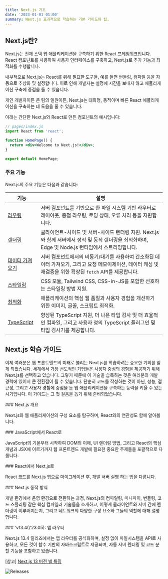 ```yaml
---
title: Next.js 기초
date: '2023-01-01 01:00'
summary: Next.js 효과적으로 학습하는 기본 가이드와 팁.
---
```


## Next.js란?

Next.js는 전체 스택 웹 애플리케이션을 구축하기 위한 React 프레임워크입니다. React 컴포넌트를 사용하여 사용자 인터페이스를 구축하고, Next.js로 추가 기능과 최적화를 수행합니다.

내부적으로 Next.js는 React를 위해 필요한 도구들, 예를 들면 번들링, 컴파일 등을 자동으로 추상화 및 설정합니다. 이로 인해 개발자는 설정에 시간을 보내지 않고 애플리케이션 구축에 중점을 둘 수 있습니다.

개인 개발자이든 큰 팀의 일원이든, Next.js는 대화형, 동적이며 빠른 React 애플리케이션을 구축하는 데 도움을 줄 수 있습니다.


아래는 간단한 Next.js와 React로 만든 컴포넌트의 예시입니다:

```jsx showLineNumbers
// pages/index.js
import React from 'react';

function HomePage() {
  return <div>Welcome to Next.js!</div>;
}

export default HomePage;
```

### 주요 기능

Next.js의 주요 기능은 다음과 같습니다:

| 기능 | 설명 |
| --- | --- |
| [라우팅](/docs/app/building-your-application/routing) | 서버 컴포넌트를 기반으로 한 파일 시스템 기반 라우터로 레이아웃, 중첩 라우팅, 로딩 상태, 오류 처리 등을 지원합니다. |
| [렌더링](/docs/app/building-your-application/rendering) | 클라이언트-사이드 및 서버-사이드 렌더링 지원. Next.js와 함께 서버에서 정적 및 동적 렌더링을 최적화하며, Edge 및 Node.js 런타임에서 스트리밍합니다. |
| [데이터 가져오기](/docs/app/building-your-application/data-fetching) | 서버 컴포넌트에서의 비동기/대기를 사용하여 간소화된 데이터 가져오기, 그리고 요청 메모이제이션, 데이터 캐싱 및 재검증을 위한 확장된 `fetch` API를 제공합니다. |
| [스타일링](/docs/app/building-your-application/styling) | CSS 모듈, Tailwind CSS, CSS-in-JS를 포함한 선호하는 스타일링 방법 지원. |
| [최적화](/docs/app/building-your-application/optimizing) | 애플리케이션의 핵심 웹 품질과 사용자 경험을 개선하기 위한 이미지, 글꼴, 스크립트 최적화. |
| [TypeScript](/docs/app/building-your-application/configuring/typescript) | 향상된 TypeScript 지원, 더 나은 타입 검사 및 더 효율적인 컴파일, 그리고 사용자 정의 TypeScript 플러그인 및 타입 검사기를 제공합니다. |



## Next.js 학습 가이드

이제 여러분은 웹 프론트엔드의 미래로 불리는 Next.js를 학습하려는 중요한 기회를 얻게 되었습니다. 세계에서 가장 선도적인 기업들은 사용자 중심의 경험을 제공하기 위해 Next.js를 선택하고 있습니다. 그렇기 때문에 이 기술을 습득하는 것은 여러분의 개발 경력에 있어서 큰 전환점이 될 수 있습니다. 단순히 코드를 작성하는 것이 아닌, 성능, 접근성, 그리고 사용자 경험에 중점을 둔 웹 애플리케이션을 구축하는 능력을 키울 수 있는 시기입니다. 이 가이드는 그 첫 걸음을 돕기 위해 준비되었습니다. 

<div className="grid grid-cols-1 sm:grid-cols-2 gap-4">

<Card href="/docs/getting-started/nextjs-foundation/about-nextjs">
### Next.js 개요

Next.js와 웹 애플리케이션의 구성 요소를 탐구하며, React와의 연관성도 함께 알아봅니다.
</Card>

<Card href="/docs/getting-started/nextjs-foundation/from-javascript-to-react">
### JavaScript에서 React로

JavaScript의 기본부터 시작하여 DOM의 이해, UI 렌더링 방법, 그리고 React의 핵심 개념과 JSX에 이르기까지 웹 프론트엔드 개발에 필요한 중요한 주제들을 포괄적으로 다룹니다. 
</Card>

<Card href="/docs/getting-started/nextjs-foundation/from-react-to-nextjs">
### React에서 Next.js로

React 코드를 Next.js 앱으로 마이그레이션 후, 개발 서버 실행 하는 법을 다룹니다.
</Card>

<Card href="/docs/getting-started/nextjs-foundation/how-nextjs-works">
### Next.js 동작 방식

개발 환경에서 운영 환경으로 전환하는 과정, Next.js의 컴파일링, 미니파이, 번들링, 코드 스플리팅 같은 핵심 컴파일러 기술들을 소개하고, 어떻게 클라이언트와 서버 간에 렌더링이 이루어지는지, 그리고 네트워크의 다양한 구성 요소와 그들의 역할에 대해 설명합니다.
</Card>

</div>

<div className="grid grid-cols-1 sm:grid-cols-1 gap-4 mt-4">
<Card href="/docs/getting-started/nextjs-foundation/app-router">
### 'v13.4(\'23.05): 앱 라우터

Next.js 13.4 릴리즈에서는 앱 라우터를 공식화하며, 설정 없이 파일시스템을 API로 사용하고, 모든 것이 함수 기반의 자바스크립트로 제공되며, 자동 서버 렌더링 및 코드 분할 기능을 포함하고 있습니다.
</Card>

</div>



[참고] [Next.js 13 버전 별 특징](https://nextjs.org/blog)

![Releases](/static/images/doc/nextjs-foundation-1.png)
